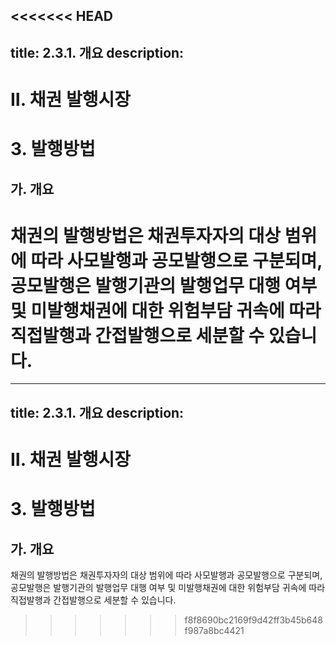 <<<<<<< HEAD
---
title: 2.3.1. 개요 
description:
---

# Ⅱ. 채권 발행시장
# 3. 발행방법

## 가. 개요

채권의 발행방법은 채권투자자의 대상 범위에 따라 사모발행과 공모발행으로 구분되며, 공모발행은 발행기관의 발행업무 대행 여부 및 미발행채권에 대한 위험부담 귀속에 따라 직접발행과 간접발행으로 세분할 수 있습니다.
=======
---
title: 2.3.1. 개요 
description:
---

# Ⅱ. 채권 발행시장
# 3. 발행방법

## 가. 개요

채권의 발행방법은 채권투자자의 대상 범위에 따라 사모발행과 공모발행으로 구분되며, 공모발행은 발행기관의 발행업무 대행 여부 및 미발행채권에 대한 위험부담 귀속에 따라 직접발행과 간접발행으로 세분할 수 있습니다.
>>>>>>> f8f8690bc2169f9d42ff3b45b648f987a8bc4421

